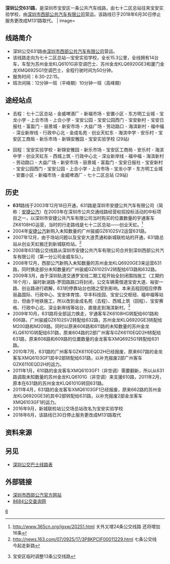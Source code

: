 {{citation style|time=2018-01-19T14:13:46+00:00}}
{{Infobox Bus Route
| number=深圳公交631路
| image=[[File:深圳公交631路KLQ6101G非空调版.jpg|300px]] 
| operator=[[深圳市西部公共汽车有限公司|深圳市西部公共汽车有限公司]] 
| garage=深圳市西部公共汽车有限公司第一分公司金威车队
| length=15.3公里
| via=金威啤酒厂、宝安公园、丽景城、宝安体育馆、创业天虹
| time=50分钟
| start=七十二区总站
| end=宝安实验学校
| level=6:30-22:15
| frequency=12分钟一班（平峰期）<br>10分钟一班（高峰期）
| vehicle=苏州金龙KLQ6101G(非空调)<br>苏州金龙KLQ6920GE3<br>厦门金龙XMQ6925G1
| Fare=无人售票 ¥2（空调）¥1（非空调）
| bgcolor=orange
| fontcolor=white
}}
'''深圳公交631路'''，是深圳市宝安区一条公共汽车线路，由七十二区总站往來宝安实验学校，由[[深圳市西部公共汽车有限公司|深圳市西部公共汽车有限公司]]营运。该路线已于2018年6月30日停止服务更改成M131路取代。
| image=<!-- 檔案不存在 [[File:深圳公交631路XMQ6925G1空调版.jpg|300px]] -->

== 线路简介 ==
*深圳公交631路由[[深圳市西部公共汽车有限公司|深圳市西部公共汽车有限公司]]营运。
*该线路走向为七十二区总站—宝安实验学校，全长15.3公里，全线拥有14台车，车型为苏州金龙KLQ6101G非空调巴士、苏州金龙KLQ6920GE3和厦门金龙XMQ6925G1空调巴士，全程行驶时间为50分钟。
*服务时间：6:30-22:15。
*班次间隔：12分钟一班（平峰期）10分钟一班（高峰期）

== 途经站点 ==
*去程：七十二区总站 - 金威啤酒厂 - 新福市场 - 安置小区 - 东方明工业城 - 宝龙小学 - 上合市场 - 上合小学 - 宝安公园 - 宝安公园西门 - 宝安新村 - 宝安日报社 - 富盈门 - 丽景城 - 新安市场 - 大益广场 - 劳动路口 - 海滨新村 - 福中福 - 深业新岸线 - 行政中心北 - 金成名苑 - 创业天虹东 - 海滨中学 - 安乐村 - 宝安区工商局 - 新乐市场 - 新锦安雅园 - 宝安实验学校 (29站)

*回程：宝安实验学校 - 新锦安雅园 - 新乐市场 - 宝安区工商局 - 安乐村 - 海滨中学 - 创业天虹东 - 西城上筑 - 行政中心北 - 深业新岸线 - 福中福 - 海滨新村 - 劳动路口 - 大益广场 - 新安市场 - 丽景城 - 富盈门 - 宝安日报社 - 宝安新村 - 宝安公园西门 - 宝安公园 - 上合小学 - 上合市场 - 宝龙小学 - 东方明工业城 - 安置小区 - 新福市场 - 金威啤酒厂 - 七十二区总站 (29站)

== 历史 ==
*'''631'''路线于2003年12月18日开通，631路是深圳市安捷公共汽车有限公司（简称：[[安捷公汽|安捷公汽]]）在2003年在深圳市公共交通线路经营权招投标活动的中标项目之一，以深圳市安捷公共汽车有限公司当时购买的位置数量的宇通客车ZK6108HG运营，当时的行走路线是七十二区总站——创业天虹。<ref>http://www.365cn.org/jgxw/20251.html{{dead link|date=2018年3月 |bot=InternetArchiveBot |fix-attempted=yes }} 关外又增24条公交线路 还将增加16条</ref>
*2004年[[安捷公汽|安捷公汽]]新购入未知数量的广州骏威GZ6102SV2运营631路。
*2007年12月，由于场站问题以及宝安大道贯通和新城联检站的开通，631路总站从创业天虹搬迁到新城联检站。<ref>http://news.163.com/07/0925/17/3P8KPCIF00011229.html{{Dead link|date=2020年1月 |bot=InternetArchiveBot |fix-attempted=yes }} 七条公交线　今起走新路</ref>
*2008年631路公交线路从深圳市安捷公共汽车有限公司合并到深圳西部公共汽车有限公司（第一分公司金威车队）。
*2008年12月，西部公汽新购入未知数量的苏州金龙KLQ6920GE3来运营631路，同时换走部分未知数量的广州骏威GZ6102SV2转配给613路和632路。
*2009年3月，由于深圳轨道交通罗宝线二期工程开始全封闭围挡施工（工期约16个月），届时新湖路-罗田路路口将封闭，公交车辆需借道宝安大道、裕安一路、创业路进行疏解，631的停靠站台也随之受到影响。本来去程回程应停靠丽晶国际、行政中心、宝安体育馆、华丰科技园、宝安公交枢纽、福中福等站台，但由于地铁施工，所以改到金成名苑（去程）、西城上筑（回程）、宝安赛格、行政中心北、深业新岸线等站台，直接走到海滨新村。<ref>{{cite web |url=http://www.oeeee.com/a/20090227/701111.html |title=存档副本 |accessdate=2011年5月13日 |deadurl=yes |archiveurl=https://web.archive.org/web/20140201202907/http://www.oeeee.com/a/20090227/701111.html |archivedate=2014年2月1日 |df= }} 宝安区临时调整13条公交线路</ref>
*2009年10月，631路将全部运力换走，宇通客车ZK6108HG转配给601路和606路，广州骏威GZ6102SV2转配给632路，苏州金龙KLQ6920GE3转配给M200路和M209路。同时以原来606路和611路的未知数量的苏州金龙KLQ6101G转配给631路，原来604路的2部广州客车GZK6110EQD2H转配给631路，原来608路和609路的位置数量的金龙客车XMQ6925G1转配给631路。
*2010年7月，631路的广州客车GZK6110EQD2H已经报废，原来607路的金龙客车XMQ6103GF1其中2部转配给631路，以补充报废2部广州客车GZK6110EQD2H的运力。
*2011年1月，610路的金龙客车XMQ6103GF1（非空调）需要翻新，所以从631路调取未知数量的苏州金龙KLQ6101G（非空调）来支援610路，2011年2月，原本在631路的苏州金龙KLQ6101G转回631路。
*2011年4月，631路的金龙客车XMQ6103GF1已经报废，原来662路的苏州金龙KLQ6920GE3的其中2部转配给631路，以补充报废2部金龙客车XMQ6103GF1的运力。
*2016年9月，新城联检站公交场总站改名为宝安实验学校
*2018年6月，该路线已30日停止服务更改成M131路取代

==资料来源==
{{references|}}

==另见==
*[[深圳公交巴士线路表|深圳公交巴士线路表]]

== 外部链接  ==
* [http://www.szxbbus.com 深圳市西部公汽官方网站] {{Wayback|url=http://www.szxbbus.com/ |date=20200127111348 }}
* [http://shenzhen.8684.cn 8684公交查询网] {{Wayback|url=http://shenzhen.8684.cn/ |date=20210127221611 }}

{{深圳市宝安区（不包含光明新区和龙华新区）公共巴士路线表}}

[[Category:深圳公交线路|6]]